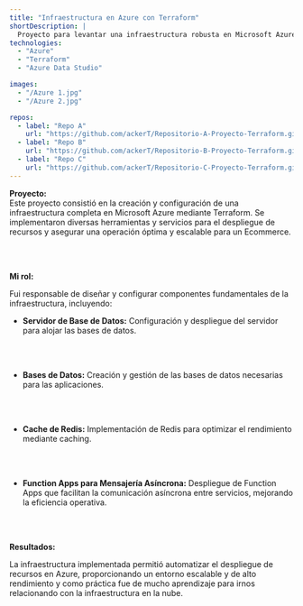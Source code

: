 ```yaml
---
title: "Infraestructura en Azure con Terraform"
shortDescription: |
  Proyecto para levantar una infraestructura robusta en Microsoft Azure utilizando Terraform. La solución automatiza la provisión de recursos, garantizando escalabilidad, seguridad y alta disponibilidad.
technologies:
  - "Azure"
  - "Terraform"
  - "Azure Data Studio"

images:
  - "/Azure 1.jpg"
  - "/Azure 2.jpg"

repos:
  - label: "Repo A"
    url: "https://github.com/ackerT/Repositorio-A-Proyecto-Terraform.git"
  - label: "Repo B"
    url: "https://github.com/ackerT/Repositorio-B-Proyecto-Terraform.git"
  - label: "Repo C"
    url: "https://github.com/ackerT/Repositorio-C-Proyecto-Terraform.git"
---
```


**Proyecto:**  
Este proyecto consistió en la creación y configuración de una infraestructura completa en Microsoft Azure mediante Terraform. Se implementaron diversas herramientas y servicios para el despliegue de recursos y asegurar una operación óptima y escalable para un Ecommerce. 

<br /><br />

**Mi rol:**  

Fui responsable de diseñar y configurar componentes fundamentales de la infraestructura, incluyendo:
- **Servidor de Base de Datos:** Configuración y despliegue del servidor para alojar las bases de datos.

<br /><br />

- **Bases de Datos:** Creación y gestión de las bases de datos necesarias para las aplicaciones.

<br /><br />

- **Cache de Redis:** Implementación de Redis para optimizar el rendimiento mediante caching.

<br /><br />

- **Function Apps para Mensajería Asíncrona:** Despliegue de Function Apps que facilitan la comunicación asíncrona entre servicios, mejorando la eficiencia operativa.

<br /><br />

**Resultados:**  

La infraestructura implementada permitió automatizar el despliegue de recursos en Azure, proporcionando un entorno escalable y de alto rendimiento y como práctica fue de mucho aprendizaje para irnos relacionando con la infraestructura en la nube. 